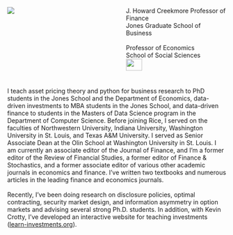 :::: {.columns}

::: {.column width="40%"} 

![](photo_cropped_captioned.jpg)

:::
::: {.column width="10%"}
:::
::: {.column width="50%"} 
J. Howard Creekmore Professor of Finance <br>Jones Graduate School of Business
<br><br>Professor of Economics <br>School of Social Sciences 
<br>
![](RiceUniversity.png){width=40%} 


:::
::::

<br>
I teach asset pricing theory and python for business research to PhD students in the Jones School and the Department of Economics, data-driven investments to MBA students in the Jones School, and data-driven finance to students in the Masters of Data Science program in the Department of Computer Science.  Before joining Rice, I served on the faculties of Northwestern University, Indiana University, Washington University in St. Louis, and Texas A&M University.  I served as Senior Associate Dean at the Olin School at Washington University in St. Louis.  I am currently an associate editor of the Journal of Finance, and I'm a former editor of the Review of Financial Studies, a former editor of Finance & Stochastics, and a former associate editor of various other academic journals in economics and finance.  I've written two textbooks and numerous articles in the leading finance and economics journals.  
<br>
Recently, I've been doing research on disclosure policies, optimal contracting, security market design, and information asymmetry in option markets and advising several strong Ph.D. students.  In addition, with Kevin Crotty, I've developed an interactive website for teaching investments ([learn-investments.org](https://learn-investments.org)). 